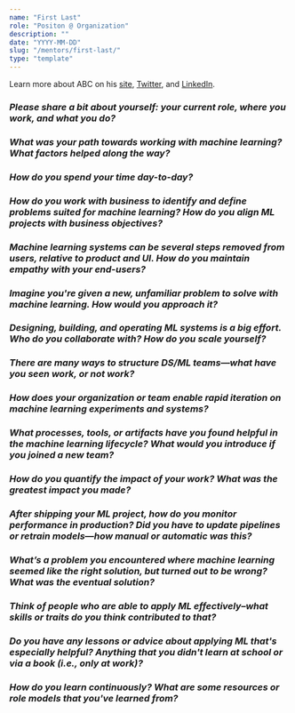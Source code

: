 ```yaml
---
name: "First Last"
role: "Positon @ Organization"
description: ""
date: "YYYY-MM-DD"
slug: "/mentors/first-last/"
type: "template"
---
```

Learn more about ABC on his [site](https://eugeneyan.com/), [Twitter](https://twitter.com/eugeneyan), and [LinkedIn](https://www.linkedin.com/in/eugeneyan/).

### *Please share a bit about yourself: your current role, where you work, and what you do?*


### *What was your path towards working with machine learning? What factors helped along the way?*


### *How do you spend your time day-to-day?*


### *How do you work with business to identify and define problems suited for machine learning? How do you align ML projects with business objectives?*


### *Machine learning systems can be several steps removed from users, relative to product and UI. How do you maintain empathy with your end-users?*


### *Imagine you're given a new, unfamiliar problem to solve with machine learning. How would you approach it?*


### *Designing, building, and operating ML systems is a big effort. Who do you collaborate with? How do you scale yourself?*


### *There are many ways to structure DS/ML teams—what have you seen work, or not work?*


### *How does your organization or team enable rapid iteration on machine learning experiments and systems?*


### *What processes, tools, or artifacts have you found helpful in the machine learning lifecycle? What would you introduce if you joined a new team?*


### *How do you quantify the impact of your work? What was the greatest impact you made?*


### *After shipping your ML project, how do you monitor performance in production? Did you have to update pipelines or retrain models—how manual or automatic was this?*


### *What’s a problem you encountered where machine learning seemed like the right solution, but turned out to be wrong? What was the eventual solution?*


### *Think of people who are able to apply ML effectively–what skills or traits do you think contributed to that?*


### *Do you have any lessons or advice about applying ML that's especially helpful? Anything that you didn't learn at school or via a book (i.e., only at work)?*


### *How do you learn continuously? What are some resources or role models that you've learned from?*